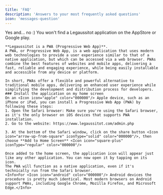 ```yaml
---
title: 'FAQ'
description: 'Answers to your most frequently asked questions'
icon: 'messages-question'
---
```

<AccordionGroup>
  <Accordion title="Is there a mobile app?" icon="mobile-notch">
    Yes and... no :)
    You won't find a Legaussitot application on the AppStore or Google play.

    **Legaussitot is a PWA (Progressive Web App)**. 
    A PWA, or Progressive Web App, is a web application that uses modern web technologies to provide a user experience similar to that of a native application, but which can be accessed via a web browser. PWAs combine the best features of websites and mobile apps, delivering a fast, reliable and engaging experience, while being easily installable and accessible from any device or platform.
    
    In short, PWAs offer a flexible and powerful alternative to traditional mobile apps, delivering an enhanced user experience while simplifying the development and distribution process for developers.
    ### Install the application on my home screen
    On an <Icon icon="apple" color="000000"/> Apple device, such as an iPhone or iPad, you can install a Progressive Web App (PWA) by following these steps:
    1. Open the Safari browser: Make sure you're using the Safari browser, as it's the only browser on iOS devices that supports PWA installation.
    2. Go to the website: https://www.legaussitot.com/admin.php

    3. At the bottom of the Safari window, click on the share button <Icon icon="arrow-up-from-square" iconType="solid" color="000000"/>, then choose **Add to Home Screen** <Icon icon="square-plus" iconType="regular" color="000000"/>

    Once added to the home screen, the application icon will appear just like any other application. You can now open it by tapping on its icon.
    The PWA will function as a native application, even if it's technically run from the Safari browser.
    <Info>For <Icon icon="android" color="000000"/> Android devices the procedure is pretty much identical. Most modern browsers on Android support PWAs, including Google Chrome, Mozilla Firefox, and Microsoft Edge.</Info>
  </Accordion>
  </AccordionGroup>

